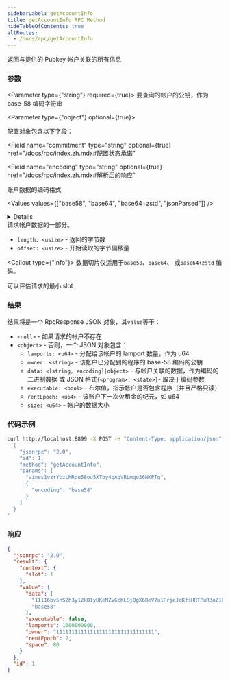 ```yaml
---
sidebarLabel: getAccountInfo
title: getAccountInfo RPC Method
hideTableOfContents: true
altRoutes:
  - /docs/rpc/getAccountInfo
---
```


返回与提供的 Pubkey 帐户关联的所有信息

<DocSideBySide>

<DocLeftSide>

### 参数

<Parameter type={"string"} required={true}>
  要查询的帐户的公钥，作为 base-58 编码字符串
</Parameter>

<Parameter type={"object"} optional={true}>

配置对象包含以下字段：

<Field
  name="commitment"
  type="string"
  optional={true}
  href="/docs/rpc/index.zh.mdx#配置状态承诺"
></Field>

<Field 
  name="encoding"
  type="string"
  optional={true}
  href="/docs/rpc/index.zh.mdx#解析后的响应"
>

账户数据的编码格式

<Values values={["base58", "base64", "base64+zstd", "jsonParsed"]} />

<details>

- `base58` 速度很慢并且帐户数据仅限于 129 字节以下。
- `base64` 将返回任意大小的帐户数据的 Base64 编码数据。
- `base64+zstd` 使用 [Zstandard](https://facebook.github.io/zstd/) 压缩帐户数据
  并对结果进行 base64 编码。
- `jsonParsed` 编码尝试使用特定于程序的状态解析器来返回更多人类可读且明确的帐户
  状态数据。
- 如果 `jsonParsed` 请求但无法找到解析器，则该字段将回退到`base64`编码，
  当`data`字段为 type时可检测到`string`。

</details>

</Field>

<Field name="dataSlice" type="object" optional={true}>
  请求帐户数据的一部分。

- `length: <usize>` - 返回的字节数
- `offset: <usize>` - 开始读取的字节偏移量

<Callout type={"info"}>
  数据切片仅适用于`base58`、`base64`、 或`base64+zstd` 编码。
</Callout>

</Field>

<Field name="minContextSlot" type="number" optional={true}>
  可以评估请求的最小 slot
</Field>

</Parameter>

### 结果

结果将是一个 RpcResponse JSON 对象，其`value`等于：

- `<null>` - 如果请求的帐户不存在
- `<object>` - 否则，一个 JSON 对象包含：
  - `lamports: <u64>` - 分配给该帐户的 lamport 数量，作为 u64
  - `owner: <string>` - 该帐户已分配到的程序的 base-58 编码的公钥
  - `data: <[string, encoding]|object>` - 与帐户关联的数据，作为编码的二进制数据
    或 JSON 格式`{<program>: <state>}`- 取决于编码参数
  - `executable: <bool>` - 布尔值，指示帐户是否包含程序（并且严格只读）
  - `rentEpoch: <u64>` - 该账户下一次欠租金的纪元，如 u64
  - `size: <u64>` - 帐户的数据大小

</DocLeftSide>

<DocRightSide>

### 代码示例

```bash
curl http://localhost:8899 -X POST -H "Content-Type: application/json" -d '
  {
    "jsonrpc": "2.0",
    "id": 1,
    "method": "getAccountInfo",
    "params": [
      "vines1vzrYbzLMRdu58ou5XTby4qAqVRLmqo36NKPTg",
      {
        "encoding": "base58"
      }
    ]
  }
'
```

### 响应

```json
{
  "jsonrpc": "2.0",
  "result": {
    "context": {
      "slot": 1
    },
    "value": {
      "data": [
        "11116bv5nS2h3y12kD1yUKeMZvGcKLSjQgX6BeV7u1FrjeJcKfsHRTPuR3oZ1EioKtYGiYxpxMG5vpbZLsbcBYBEmZZcMKaSoGx9JZeAuWf",
        "base58"
      ],
      "executable": false,
      "lamports": 1000000000,
      "owner": "11111111111111111111111111111111",
      "rentEpoch": 2,
      "space": 80
    }
  },
  "id": 1
}
```

</DocRightSide>
</DocSideBySide>
